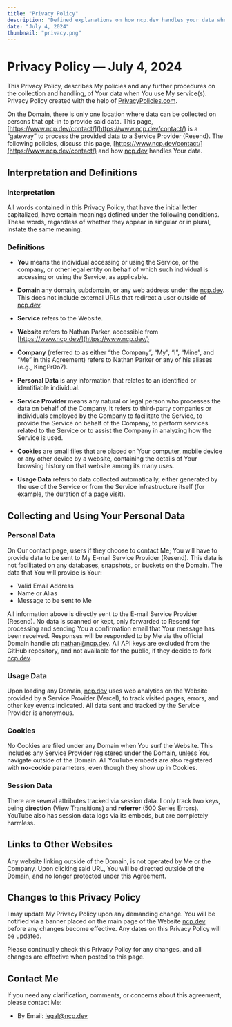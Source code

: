 ```yaml
---
title: "Privacy Policy"
description: "Defined explanations on how ncp.dev handles your data when inputted or any automatic data collection(s)."
date: "July 4, 2024"
thumbnail: "privacy.png"
---
```


# Privacy Policy — July 4, 2024

This Privacy Policy, describes My policies and any further procedures on the collection and handling, of Your data when You use My service(s). Privacy Policy created with the help of [PrivacyPolicies.com](https://www.privacypolicies.com/). 

On the Domain, there is only one location where data can be collected on persons that opt-in to provide said data. This page, [https://www.ncp.dev/contact/](https://www.ncp.dev/contact/) is a “gateway” to process the provided data to a Service Provider (Resend). The following policies, discuss this page, [https://www.ncp.dev/contact/](https://www.ncp.dev/contact/) and how [ncp.dev](https://www.ncp.dev/) handles Your data.

## Interpretation and Definitions

### Interpretation 
All words contained in this Privacy Policy, that have the initial letter capitalized, have certain meanings defined under the following conditions. These words, regardless of whether they appear in singular or in plural, instate the same meaning.

### Definitions
- __You__ means the individual accessing or using the Service, or the company, or other legal entity on behalf of which such individual is accessing or using the Service, as applicable.

- __Domain__ any domain, subdomain, or any web address under the [ncp.dev](https://www.ncp.dev/). This does not include external URLs that redirect a user outside of [ncp.dev](https://www.ncp.dev/).

- __Service__ refers to the Website.

- __Website__ refers to Nathan Parker, accessible from [https://www.ncp.dev/](https://www.ncp.dev/)

- __Company__ (referred to as either “the Company”, “My”, “I”,  “Mine”, and “Me” in this Agreement) refers to Nathan Parker or any of his aliases (e.g., KingPr0o7).

- __Personal Data__ is any information that relates to an identified or identifiable individual.

- __Service Provider__ means any natural or legal person who processes the data on behalf of the Company. It refers to third-party companies or individuals employed by the Company to facilitate the Service, to provide the Service on behalf of the Company, to perform services related to the Service or to assist the Company in analyzing how the Service is used.

- __Cookies__ are small files that are placed on Your computer, mobile device or any other device by a website, containing the details of Your browsing history on that website among its many uses.

- __Usage Data__ refers to data collected automatically, either generated by the use of the Service or from the Service infrastructure itself (for example, the duration of a page visit).

## Collecting and Using Your Personal Data

### Personal Data
On Our contact page, users if they choose to contact Me; You will have to provide data to be sent to My E-mail Service Provider (Resend). This data is not facilitated on any databases, snapshots, or buckets on the Domain. The data that You will provide is Your:

- Valid Email Address
- Name or Alias
- Message to be sent to Me

All information above is directly sent to the E-mail Service Provider (Resend). No data is scanned or kept, only forwarded to Resend for processing and sending You a confirmation email that Your message has been received. Responses will be responded to by Me via the official Domain handle of: nathan@ncp.dev. All API keys are excluded from the GitHub repository, and not available for the public, if they decide to fork [ncp.dev](https://www.ncp.dev/).

### Usage Data
Upon loading any Domain, [ncp.dev](https://www.ncp.dev/) uses web analytics on the Website provided by a Service Provider (Vercel), to track visited pages, errors, and other key events indicated. All data sent and tracked by the Service Provider is anonymous.

### Cookies
No Cookies are filed under any Domain when You surf the Website. This includes any Service Provider registered under the Domain, unless You navigate outside of the Domain. All YouTube embeds are also registered with __no-cookie__ parameters, even though they show up in Cookies.

### Session Data
There are several attributes tracked via session data. I only track two keys, being __direction__ (View Transitions) and __referrer__ (500 Series Errors). YouTube also has session data logs via its embeds, but are completely harmless.

## Links to Other Websites
Any website linking outside of the Domain, is not operated by Me or the Company. Upon clicking said URL, You will be directed outside of the Domain, and no longer protected under this Agreement. 

## Changes to this Privacy Policy
I may update My Privacy Policy upon any demanding change. You will be notified via a banner placed on the main page of the Website [ncp.dev](https://www.ncp.dev/) before any changes become effective. Any dates on this Privacy Policy will be updated.

Please continually check this Privacy Policy for any changes, and all changes are effective when posted to this page.

## Contact Me
If you need any clarification, comments, or concerns about this agreement, please contact Me: 

- By Email: legal@ncp.dev
